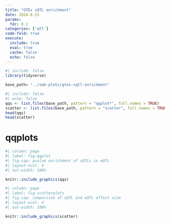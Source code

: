 ```yaml
---
title: "GTEx sQTL enrichment"
date: 2024-6-15
params: 
  fdr: 0.1
categories: ['qtl']
code-fold: true
execute:
  include: true
  eval: true
  cache: false
  echo: false
---
```




```r
#| include: false
library(tidyverse)
```
```r
base_path= "../smk-plots/gtex-sqtl-enrichment"

```

```r
#| include: false
#| echo: false
qqs <- list.files(base_path, pattern = "qqplot*", full.names = TRUE)
scatter <- list.files(base_path, pattern = "scatter", full.names = TRUE)
head(qqs)
head(scatter)
```

# qqplots

```r
#| column: page
#| label: fig-qqplot
#| fig-cap: pvalue enrichment of sQTLs in eQTL
#| layout-ncol: 4
#| out-width: 100%

knitr::include_graphics(qqs)
```




```r
#| column: page
#| label: fig-scatterplots
#| fig-cap: comparison of sQTL and eQTL effect size
#| layout-ncol: 4
#| out-width: 100%

knitr::include_graphics(scatter)
```

